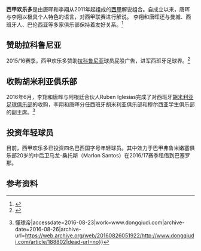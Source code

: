 {{globalize|time=2016-08-23T13:30:17+00:00}}
{{review|time=2016-08-23T13:30:17+00:00}}
{{Infobox organization
| name          = 
| native_name   = 
| former_name   = 
| image         = [[File:西甲欢乐多LOGO.png|File:西甲欢乐多LOGO.png]]
| image_border  = 
| size          = 180px
| caption       = 
| map           = 
| msize         = 
| malt          = 
| mcaption      = 
| map2          = 
| abbreviation  = 西甲欢乐多
| motto         = 
| predecessor   = 
| successor     = 
| formation     = {{Start date and age|2011}}
| founder       =李翔、唐晖 
| extinction    = 
| merger        = 
| merged        = 
| status        = 
| purpose       = 
| professional_title = 
| coords        = 
| services      = 足球解说
| membership    = 
| general       = 
| leader_title  = 
| leader_name   = 
| leader_title2 = 
| leader_name2  = 
| leader_title3 = 
| leader_name3  = 
| leader_title4 = 
| leader_name4  = 
| key_people    = 
| main_organ    = 
| parent_organization = 
| subsidiaries  = 
| budget        = 
| num_staff     = 
| num_volunteers=  
| slogan        = 
| website       = 
| remarks       = 
| footnotes     = 
}}

'''西甲欢乐多'''是由唐晖和李翔从2011年起组成的[[西甲|西甲]]解说组合。自成立以来，唐晖与李翔以极具个人特色的语言，对西甲联赛进行解说。
李翔和唐晖还与曼城、西班牙人、巴伦西亚等多家俱乐部保持着友好关系。<ref>{{Cite web|url=http://sports.online.sh.cn/sports/gb/content/2015-09/28/content_7568490.htm|title=上海热线体育频道—— "西甲欢乐多"印拉科球裤屁股 非主流解说的生意经|accessdate=2016-08-23|work=sports.online.sh.cn|archive-date=2016-09-14|archive-url=https://web.archive.org/web/20160914054255/http://sports.online.sh.cn/sports/gb/content/2015-09/28/content_7568490.htm|dead-url=no}}</ref>

== 赞助拉科鲁尼亚==
2015/16赛季，西甲欢乐多赞助[[拉科鲁尼亚|拉科鲁尼亚]]球员屁股广告，进军西班牙足球界。<ref>{{Cite web|url=http://k.sina.cn/article_5616937922_14ecbabc2020001eu1.html?vt=4|title=中国土豪们对西甲战略：买！买！买！ 最具创意赞助上了球员屁股_新浪看点_手机新浪网|accessdate=2016-08-23|date=2016-04-26|last=sina_mobile|archive-date=2016-09-17|archive-url=https://web.archive.org/web/20160917220029/http://k.sina.cn/article_5616937922_14ecbabc2020001eu1.html?vt=4|dead-url=no}}</ref>

== 收购胡米利亚俱乐部 ==

2016年6月，李翔和唐晖与阿根廷合伙人Ruben Iglesias完成了对西班牙[[胡米利亚足球俱乐部|胡米利亚足球俱乐部]]的收购，李翔和唐晖分任西班牙胡米利亚俱乐部和穆尔西亚学生俱乐部的副主席。<ref>{{Cite web|url=http://www.dongqiudi.com/article/188802|title=会玩，西甲欢乐多收购乙B球队 — 足球第一门户{{!}}懂球帝|accessdate=2016-08-23|work=www.dongqiudi.com|archive-date=2016-08-26|archive-url=https://web.archive.org/web/20160826051922/http://www.dongqiudi.com/article/188802|dead-url=no}}</ref>

== 投资年轻球员 ==
目前，西甲欢乐多已投资四名巴西国字号年轻球员。其中效力于巴甲弗鲁米嫩塞俱乐部20岁的中后卫马龙-桑托斯（Marlon Santos）在2016/17赛季租借到巴塞罗那。

== 参考资料 ==
{{reflist}}
